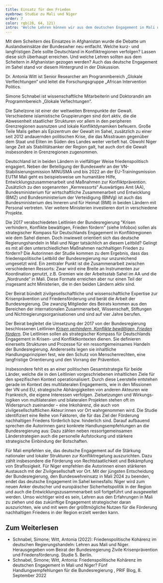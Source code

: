 ```yaml
---
title: Einsatz für den Frieden
eyebrow: Studie zu Mali und Niger
order: 7
color: rgb(28, 64, 121)
intro: 'Welche Lehren können wir aus dem deutschen Engagement in Mali und Niger ziehen? Dieser Fragestellung widmet sich die Studie „Friedenspolitische Kohärenz im deutschen Regierungshandeln: Lehren aus Mali und Niger“, die von Dr. Antonia Witt und Simone Schnabel unter Mitarbeit von Baba Dakono und Dr. Abdoul Karim Saidou verfasst wurde. Die Studie entstand im Auftrag des Beirats der Bundesregierung Zivile Krisenprävention und Friedensförderung (siehe Infobox). In über 100 leitfadenbasierten Interviews sprachen die Forscher:innen mit Ressortvertreter:innen, Durchführungsorganisationen sowie zivilgesellschaftlichen Akteur:innen in Deutschland, Mali und Niger.'
---
```


<Leadin>Mit dem Scheitern</Leadin> des Einsatzes in Afghanistan wurde die Debatte um Auslandseinsätze der Bundeswher neu entfacht. Welche kurz- und langfristigen
Ziele sollte Deutschland in Konfliktregionen verfolgen? Lassen diese sich überhaupt erreichen. Und welche Lehren sollten aus dem Scheitern in Afghanistan
gezogen werden? Auch das deutsche Engagement im Sahel stand vor diesem Hintergrund in der Diskussion.

<PersonList title="Über die Autorinnen">
  <Person name="Antonia Witt" image="assets/junk.jpg" >

Dr. Antonia Witt ist Senior Researcher am Programmbereich „Glokale Verflechtungen“ und leitet die Forschungsgruppe „African Intervention Politics.

</Person>
  <Person name="Simone Schnabel" image="assets/junk.jpg" >

Simone Schnabel ist wissenschaftliche Mitarbeiterin und Doktorandin am Programmbereich „Glokale Veflechtungen“.

</Person>
</PersonList>

Die Sahelzone ist einer der weltweiten Brennpunkte der Gewalt. Verschiedene islamistische Gruppierungen sind dort aktiv, die die Abwesenheit staatlicher Strukturen vor allem in den peripheren Grenzregionen ausnutzen und lokale Konfliktdynamiken befeuern. Große Teile Malis gelten als Epizentrum der Gewalt im Sahel, zusätzlich zu einer seit 2012 andauernden politischen Krise, die das Misstrauen gegenüber dem Staat und Eliten im Süden des Landes weiter vertieft hat. Obwohl Niger lange Zeit als Stabilitätsanker der Region galt, hat auch dort die Gewalt insbesondere in Grenzregionen zugenommen.

Deutschland ist in beiden Ländern in vielfältiger Weise friedenspolitisch engagiert. Neben der Beteiligung der Bundeswehr an der VN-Stabilisierungsmission MINUSMA und bis 2022 an der EU-Trainingsmission EUTM Mali geht es beispielsweise um humanitäre Hilfe, Entwicklungszusammenarbeit und Maßnahmen zur Konfliktprävention. Zusätzlich zu den sogenannten „Kernressorts“ Auswärtiges Amt (AA), Bundesministerium für wirtschaftliche Zusammenarbeit und Entwicklung (BMZ) und Bundesministerium der Verteidigung (BMVg) ist auch das Bundesministerium des Inneren und für Heimat (BMI) in beiden Ländern mit Personal vertreten. Vier weitere Ministerien investieren dort in verschiedene Projekte.

Die 2017 verabschiedeten Leitlinien der Bundesregierung "Krisen verhindern, Konflikte bewältigen, Frieden fördern" (siehe Infobox) sollen als strategischer Kompass für Deutschlands Engagement in Konfliktregionen wie dem Sahel dienen. Doch inwieweit orientiert sich das deutsche Regierungshandeln in Mali und Niger tatsächlich an diesem Leitbild? Gelingt es mit all den unterschiedlichen Maßnahmen nachhaltigen Frieden zu fördern? Die Autorinnen der Studie kommen zu dem Ergebnis, dass das friedenspolitische Leitbild der Bundesregierung nur unzureichend umgesetzt wird. Ein zentraler Punkt ist die Zusammenarbeit zwischen verschiedenen Ressorts: Zwar wird eine Breite an Instrumenten zur Koordination genutzt, z.B. Gremien wie der Arbeitsstab Sahel im AA und die „Nordrunde“ in Mali. Diese Formate erreichen aber nur einen Teil der insgesamt acht Ministerien, die in den beiden Ländern aktiv sind.

<Callout eyebrow="Hintergrund" title="Beirat Zivile Krisenprävention und Friendensförderung" expandable={false}>

Der Beirat bündelt zivilgesellschaftliche und wissenschaftliche Expertise zur Krisenprävention und Friedensförderung und berät die Arbeit der Bundesregierung. Die zwanzig Mitglieder des Beirats kommen aus den Bereichen der internationalen Zusammenarbeit, Wissenschaft, Stiftungen und Nichtregierungsorganisationen und sind auf vier Jahre berufen.

Der Beirat begleitet die Umsetzung der 2017 von der Bundesregierung beschlossenen Leitlinien _[Krisen verhindern, Konflikte bewältigen, Frieden fördern](https://www.bundesregierung.de/breg-de/service/publikationen/krisen-verhindern-konflikte-bewaeltigen-frieden-foerdern-735650)_. Die Leitlinien sollen als strategischer Kompass für Deutschlands Engagement in Krisen- und Konfliktkontexten dienen. Sie definieren einerseits Strukturen und Prozesse für ein ressortgemeinsames Handeln der Bundesregierung. Andererseits legen sie inhaltliche Handlungsprinzipien fest, wie den Schutz von Menschenrechten, eine langfristige Orientierung und den Vorrang der Prävention.

</Callout>

Insbesondere fehlt es an einer politischen Gesamtstrategie für beide Länder, welche die in den Leitlinien vorgeschriebenen inhaltlichen Ziele für den spezifischen Kontext operationalisiert. Durch diese Leerstelle entstehen gerade im Kontext des multilateralen Engagements, wie in den Missionen der VN und EU, strategische Abhängigkeiten von anderen Akteuren wie Frankreich, die eigene Interessen verfolgen. Zielsetzungen und Wirkungs- logiken von multilateralen und bilateralen Projekten stehen oft im Widerspruch zueinander – eine Inkohärenz, die auch von zivilgesellschaftlichen Akteur:innen vor Ort wahrgenommen wird. Die Studie identifiziert eine Reihe von Faktoren, die für das Ziel der Förderung nachhaltigen Friedens förderlich bzw. hinderlich sind. Darauf aufbauend sprechen die Autorinnen ganz konkrete Handlungsempfehlungen an die Bundesregierung aus: Dazu zählen neben ressortgemeinsamen Länderstrategien auch die personelle Aufstockung und stärkere strategische Einbindung der Botschaften.

Für Mali empfehlen sie, das deutsche Engagement auf die Stärkung nationaler und lokaler Strukturen zur Konfliktregelung auszurichten. Dazu zählt insbesondere die Förderung von Rechtstaatlichkeit und Bekämpfung von Straflosigkeit. Für Niger empfehlen die Autorinnen einen stärkeren Austausch mit der Zivilgesellschaft vor Ort. Mit der jüngsten Entscheidung der Bundesregierung, den Bundeswehreinsatz in Mali 2024 zu beenden, endet das deutsche Engagement im Sahel keinesfalls: Niger wird zum neuen Anker deutscher und europäischer Sicherheitspolitik in der Region und auch die Entwicklungszusammenarbeit soll fortgeführt und ausgeweitet werden. Umso wichtiger wird es sein, Lehren aus den Erfahrungen in Mali zu ziehen und das zukünftige Engagement strategischer daran auszurichten, wie und mit wem der größtmögliche Nutzen für die Förderung nachhaltigen Friedens in der Region erzielt werden kann.

<Notes>

## Zum Weiterlesen

- Schnabel, Simone; Witt, Antonia (2022): Friedenspolitische Kohärenz im deutschen Regierungshandeln: Lehren aus Mali und Niger. Herausgegeben vom Beirat der Bundesregierung Zivile Krisenprävention und Friedensförderung. Studie 5. Berlin.
- Schnabel, Simone; Witt, Antonia: Friedenspolitische Kohärenz im deutschen Engagement in Mali und Niger? Fünf Handlungsempfehlungen für die Bundesregierung , PRIF Blog, 8. September 2022

</Notes>
